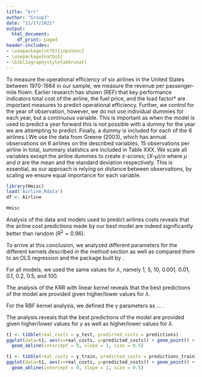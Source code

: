 ```yaml
---
title: "krr"
author: "Group3"
date: "11/17/2021"
output:
  html_document:
    df_print: paged
header-includes:
- \usepackage[utf8]{inputenc}
- \usepackage{natbib}
- \bibliographystyle{abbrvnat}
---
```

\section{Introduction}

\section{Data}
To measure the operational efficiency of six airlines in the United States between 1970-1984 in our sample, we measure the revenue per passenger-mile flown. Earlier research has shown (REF) that key performance indicators total cost of the airline, the fuel price, and the load factor* are important measures to predict operational efficiency. Further, we control for the year of observation, however, we do not use individual dummies for each year, but a continuous variable. This is important as when the model is used to predict a year forward this is not possible with a dummy for the year we are attempting to predict. Finally, a dummy is included for each of the 6 airlines.\\
We use the data from Greene (2003), which has annual observations on 6 airlines on the described variables, 15 observations per airline in total, summary statistics are included in Table XXX. We scale all variables except the airline dummies to create z-scores; $(X – \mu) / \sigma$  where $\mu$ and $\sigma$ are the mean and the standard deviation respectively. This is essential, as our approach is relying on distance between observations, by scaling we ensure equal importance for each variable.

```r
library(Hmisc)
load('Airline.Rdata')
df <- Airline

Hmisc

```


\section{Method}

\section{Results}
Analysis of the data and models used to predict airlines costs reveals that the airline cost predictions made by our best model are indeed significantly
better than random ($R^2=0.96$).

To arrive at this conclusion, we analyzed different parameters for the different kernels described in the method section as well as compared them to an OLS regression and the package built by \citet{groenemodel}.

For all models, we used the same values for $\lambda$, namely 1, 5, 10, 0.001, 0.01, 0.1, 0.2, 0.5, and 100.

\subsection{KRR with linear kernel}
The analysis of the KRR with linear kernel reveals that the best predictions of the model are provided given higher/lower values for $\lambda$. 

\subsection{Model with RBF kernel}
For the RBF kernel analysis, we defined the $\gamma$ parameters as ... .

The analysis reveals that the best predictions of the model are provided given higher/lower values for $\gamma$ as well as higher/lower values for $\lambda$. 

```r
t1 <- tibble(real_costs = y_test, predicted_costs = predictions)
ggplot(data=t1, aes(x=real_costs, y=predicted_costs)) + geom_point() + 
  geom_abline(intercept = 0, slope = 1, size = 0.5)
```

```r
t1 <- tibble(real_costs = y_train, predicted_costs = predictions_train)
ggplot(data=t1, aes(x=real_costs, y=predicted_costs)) + geom_point() + 
  geom_abline(intercept = 0, slope = 1, size = 0.5)
```


\section{Discussion}